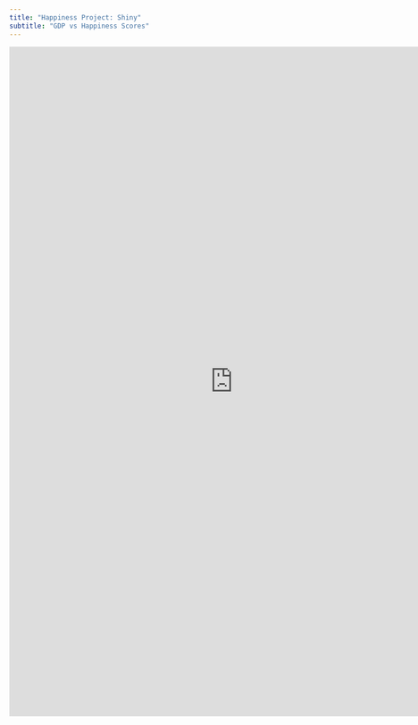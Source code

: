 ```yaml
---
title: "Happiness Project: Shiny"
subtitle: "GDP vs Happiness Scores"
---
```

````{=html}
<style>iframe{height: 1200px; width: 800px}</style>
<iframe height="100%" width="100%" frameborder="no"
src="https://anddylee.shinyapps.io/Shiny_Happiness/">
</iframe>
````